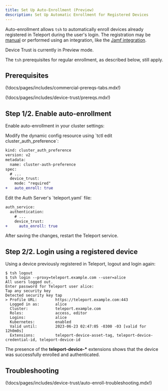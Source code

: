 ```yaml
---
title: Set Up Auto-Enrollment (Preview)
description: Set Up Automatic Enrollment for Registered Devices
---
```


Auto-enrollment allows `tsh` to automatically enroll devices already registered
in Teleport during the user's login. The registration may be
[manual](./guide.mdx#step-12-register-a-trusted-device) or performed using an
integration, like the [Jamf integration](./jamf-integration.mdx).

<Admonition type="warning">
Device Trust is currently in Preview mode.
</Admonition>

The `tsh` prerequisites for regular enrollment, as described below, still apply.

## Prerequisites

(!docs/pages/includes/commercial-prereqs-tabs.mdx!)

(!docs/pages/includes/device-trust/prereqs.mdx!)

## Step 1/2. Enable auto-enrollment

Enable auto-enrollment in your cluster settings:

<Tabs dropDownCaption="Teleport Deployment">
<TabItem label="Dynamic Resources" options="Self-Hosted,Teleport Enterprise Cloud" >
Modify the dynamic config resource using `tctl edit cluster_auth_preference`:

```diff
kind: cluster_auth_preference
version: v2
metadata:
  name: cluster-auth-preference
spec:
  # ...
  device_trust:
    mode: "required"
+   auto_enroll: true
```

</TabItem>
<TabItem label="Static Config" options="Self-Hosted">
Edit the Auth Server's `teleport.yaml` file:

```diff
auth_service:
  authentication:
    # ...
    device_trust:
+     auto_enroll: true
```

After saving the changes, restart the Teleport service.

</TabItem>
</Tabs>

## Step 2/2. Login using a registered device

Using a device previously registered in Teleport, logout and login again:

```code
$ tsh logout
$ tsh login --proxy=teleport.example.com --user=alice
All users logged out.
Enter password for Teleport user alice:
Tap any security key
Detected security key tap
> Profile URL:        https://teleport.example.com:443
  Logged in as:       alice
  Cluster:            teleport.example.com
  Roles:              access, editor
  Logins:             alice
  Kubernetes:         enabled
  Valid until:        2023-06-23 02:47:05 -0300 -03 [valid for 12h0m0s]
  Extensions:         teleport-device-asset-tag, teleport-device-credential-id, teleport-device-id
```

The presence of the **teleport-device-\*** extensions shows that the device was
successfully enrolled and authenticated.

## Troubleshooting

(!docs/pages/includes/device-trust/auto-enroll-troubleshooting.mdx!)
